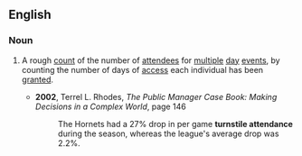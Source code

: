 ==English==

===Noun===
{{en-noun|sg=[[turnstile]] [[attendance]]}}


# {{context|event organization}} A rough [[count]] of the number of [[attendees]] for [[multiple]] [[day]] [[events]], by counting the number of days of [[access]] each individual has been [[granted]].
#* '''2002''', Terrel L. Rhodes, ''The Public Manager Case Book: Making Decisions in a Complex World'', page 146
#*: The Hornets had a 27% drop in per game '''turnstile attendance''' during the season, whereas the league's average drop was 2.2%.